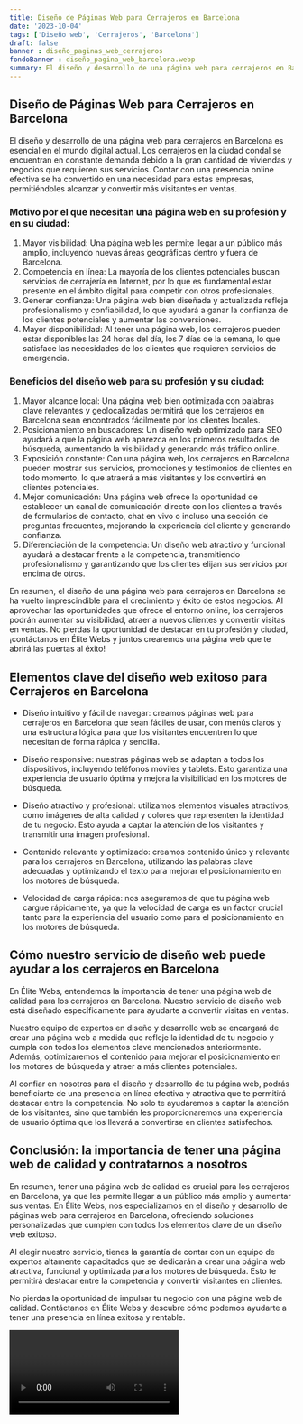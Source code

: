 ```yaml
---
title: Diseño de Páginas Web para Cerrajeros en Barcelona
date: '2023-10-04'
tags: ['Diseño web', 'Cerrajeros', 'Barcelona']
draft: false
banner : diseño_paginas_web_cerrajeros
fondoBanner : diseño_pagina_web_barcelona.webp
summary: El diseño y desarrollo de una página web para cerrajeros en Barcelona es esencial en el mundo digital actual. Los cerrajeros en la ciudad condal se encuentran en constante demanda debido a la gran cantidad de viviendas y negocios que requieren sus servicios. Contar con una presencia online efectiva se ha convertido en una necesidad para estas empresas, permitiéndoles alcanzar y convertir más visitantes en ventas.
---
```


## **Diseño de Páginas Web para Cerrajeros en Barcelona**

El diseño y desarrollo de una página web para cerrajeros en Barcelona es esencial en el mundo digital actual. Los cerrajeros en la ciudad condal se encuentran en constante demanda debido a la gran cantidad de viviendas y negocios que requieren sus servicios. Contar con una presencia online efectiva se ha convertido en una necesidad para estas empresas, permitiéndoles alcanzar y convertir más visitantes en ventas.

### **Motivo por el que necesitan una página web en su profesión y en su ciudad:**
1. Mayor visibilidad: Una página web les permite llegar a un público más amplio, incluyendo nuevas áreas geográficas dentro y fuera de Barcelona.
2. Competencia en línea: La mayoría de los clientes potenciales buscan servicios de cerrajería en Internet, por lo que es fundamental estar presente en el ámbito digital para competir con otros profesionales.
3. Generar confianza: Una página web bien diseñada y actualizada refleja profesionalismo y confiabilidad, lo que ayudará a ganar la confianza de los clientes potenciales y aumentar las conversiones.
4. Mayor disponibilidad: Al tener una página web, los cerrajeros pueden estar disponibles las 24 horas del día, los 7 días de la semana, lo que satisface las necesidades de los clientes que requieren servicios de emergencia.

### **Beneficios del diseño web para su profesión y su ciudad:**
1. Mayor alcance local: Una página web bien optimizada con palabras clave relevantes y geolocalizadas permitirá que los cerrajeros en Barcelona sean encontrados fácilmente por los clientes locales.
2. Posicionamiento en buscadores: Un diseño web optimizado para SEO ayudará a que la página web aparezca en los primeros resultados de búsqueda, aumentando la visibilidad y generando más tráfico online.
3. Exposición constante: Con una página web, los cerrajeros en Barcelona pueden mostrar sus servicios, promociones y testimonios de clientes en todo momento, lo que atraerá a más visitantes y los convertirá en clientes potenciales.
4. Mejor comunicación: Una página web ofrece la oportunidad de establecer un canal de comunicación directo con los clientes a través de formularios de contacto, chat en vivo o incluso una sección de preguntas frecuentes, mejorando la experiencia del cliente y generando confianza.
5. Diferenciación de la competencia: Un diseño web atractivo y funcional ayudará a destacar frente a la competencia, transmitiendo profesionalismo y garantizando que los clientes elijan sus servicios por encima de otros.

En resumen, el diseño de una página web para cerrajeros en Barcelona se ha vuelto imprescindible para el crecimiento y éxito de estos negocios. Al aprovechar las oportunidades que ofrece el entorno online, los cerrajeros podrán aumentar su visibilidad, atraer a nuevos clientes y convertir visitas en ventas. No pierdas la oportunidad de destacar en tu profesión y ciudad, ¡contáctanos en Élite Webs y juntos crearemos una página web que te abrirá las puertas al éxito!

<GifSeo />

<Cta />

## Elementos clave del diseño web exitoso para Cerrajeros en Barcelona

- Diseño intuitivo y fácil de navegar: creamos páginas web para cerrajeros en Barcelona que sean fáciles de usar, con menús claros y una estructura lógica para que los visitantes encuentren lo que necesitan de forma rápida y sencilla.

- Diseño responsive: nuestras páginas web se adaptan a todos los dispositivos, incluyendo teléfonos móviles y tablets. Esto garantiza una experiencia de usuario óptima y mejora la visibilidad en los motores de búsqueda.

- Diseño atractivo y profesional: utilizamos elementos visuales atractivos, como imágenes de alta calidad y colores que representen la identidad de tu negocio. Esto ayuda a captar la atención de los visitantes y transmitir una imagen profesional.

- Contenido relevante y optimizado: creamos contenido único y relevante para los cerrajeros en Barcelona, utilizando las palabras clave adecuadas y optimizando el texto para mejorar el posicionamiento en los motores de búsqueda.

- Velocidad de carga rápida: nos aseguramos de que tu página web cargue rápidamente, ya que la velocidad de carga es un factor crucial tanto para la experiencia del usuario como para el posicionamiento en los motores de búsqueda.

## Cómo nuestro servicio de diseño web puede ayudar a los cerrajeros en Barcelona

En Élite Webs, entendemos la importancia de tener una página web de calidad para los cerrajeros en Barcelona. Nuestro servicio de diseño web está diseñado específicamente para ayudarte a convertir visitas en ventas.

Nuestro equipo de expertos en diseño y desarrollo web se encargará de crear una página web a medida que refleje la identidad de tu negocio y cumpla con todos los elementos clave mencionados anteriormente. Además, optimizaremos el contenido para mejorar el posicionamiento en los motores de búsqueda y atraer a más clientes potenciales.

Al confiar en nosotros para el diseño y desarrollo de tu página web, podrás beneficiarte de una presencia en línea efectiva y atractiva que te permitirá destacar entre la competencia. No solo te ayudaremos a captar la atención de los visitantes, sino que también les proporcionaremos una experiencia de usuario óptima que los llevará a convertirse en clientes satisfechos.

## Conclusión: la importancia de tener una página web de calidad y contratarnos a nosotros

En resumen, tener una página web de calidad es crucial para los cerrajeros en Barcelona, ya que les permite llegar a un público más amplio y aumentar sus ventas. En Élite Webs, nos especializamos en el diseño y desarrollo de páginas web para cerrajeros en Barcelona, ofreciendo soluciones personalizadas que cumplen con todos los elementos clave de un diseño web exitoso.

Al elegir nuestro servicio, tienes la garantía de contar con un equipo de expertos altamente capacitados que se dedicarán a crear una página web atractiva, funcional y optimizada para los motores de búsqueda. Esto te permitirá destacar entre la competencia y convertir visitantes en clientes.

No pierdas la oportunidad de impulsar tu negocio con una página web de calidad. Contáctanos en Élite Webs y descubre cómo podemos ayudarte a tener una presencia en línea exitosa y rentable.

<Video />

<CtaBot job='Cerrajeros' city='Barcelona'/>

<Gmaps query='Barcelona+españa+maps' />